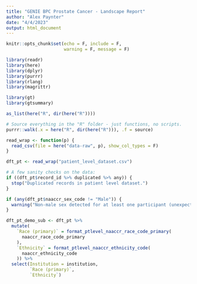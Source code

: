 ```yaml
---
title: "GENIE BPC Prostate Cancer - Landscape Report"
author: "Alex Paynter"
date: "4/4/2023"
output: html_document
---
```


```r
knitr::opts_chunk$set(echo = F, include = F,
                      warning = F, message = F)
```

```r
library(readr)
library(here)
library(dplyr)
library(purrr)
library(rlang)
library(magrittr)

library(gt)
library(gtsummary)

as_list(here("R", dir(here("R"))))

# Source everything in the "R" folder - just functions, no scripts.
purrr::walk(.x = here("R", dir(here("R"))), .f = source)
```


```r
read_wrap <- function(p) {
  read_csv(file = here("data-raw", p), show_col_types = F)
}

dft_pt <- read_wrap("patient_level_dataset.csv")

# A few sanity checks on the data:
if ((dft_pt$record_id %>% duplicated %>% any)) {
  stop("Duplicated records in patient level dataset.")
}

if (any(dft_pt$naaccr_sex_code != "Male")) {
  warning("Non-male sex detected for at least one participant (unexpectedly for Prostate cancer)")
}

```


```r
dft_pt_demo_sub <- dft_pt %>%
  mutate(
    `Race (primary)` = format_ptlevel_naaccr_race_code_primary(
      naaccr_race_code_primary
    ),
    `Ethnicity` = format_ptlevel_naaccr_ethnicity_code(
      naaccr_ethnicity_code
    )) %>%
  select(Institution = institution,
         `Race (primary)`,
         `Ethnicity`)



```

